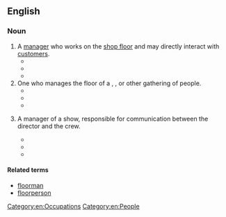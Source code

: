 ==English==

===Noun===
{{en-noun}}

# A [[manager]] who works on the [[shop floor]] and may directly interact with [[customer]]s.
#* {{quote-journal|lang=en|magazine=Factory: The Magazine of Management|volume=23|page=1044|date=November 1919|passage=The '''floor manager''' will then make a thorough inspection together with the foreman to see that all containers, whether of parts or chain, are properly labeled.|url=https://books.google.com/books?id=JPTHYQEvLxYC&dq=%22floor%20manager%22&pg=PA1044#v=onepage&q=%22floor%20manager%22&f=false}}
#* {{quote-book|lang=en|title=Labor Arbitration Information System|volume=2|page=142|year=2007|passage=The 16th matter occurred when an Assistant '''Floor Manager''' was walking past Area 3 on the casino floor.}}
#* {{quote-book|lang=en|title=Greatest Loveless Knife Designs|author=Joe Kertzman|year=2012|passage=The '''floor manager''' looked at Bob's recent edged creation and liked it well enough to order four more just like it.|url=https://books.google.com/books?id=BntLELyhGvEC&lpg=PT11&dq=%22floor%20manager%22&pg=PT11#v=onepage&q=%22floor%20manager%22&f=false}}
# One who manages the floor of a {{l|en|dance}}, {{l|en|club}}, or other gathering of people.
#* {{quote-journal|lang=en|journal=The Spectator|volume=23|page=521|date=June 1 1850|passage=Don Pablo do la Guerra, with his handsome aristocratic features, was the '''floor manager''', and gallantly discharged his office.|url=https://books.google.com/books?id=h8E-AQAAIAAJ&dq=%22floor%20manager%22&pg=PA521#v=onepage&q=%22floor%20manager%22&f=false}}
#* {{quote-book|lang=en|title=The Columbia Documentary History of Race and Ethnicity in America|author=Ronald H. Bayor|year=2004|passage=At the Municipal Pier, for example, an investigator learned that when Negro couples went on the dancing pavilion floor the '''floor manager''' informed them that they were not dancing properly and took them to one side to acquaint them with the approved style of dancing; no matter how well they danced, they were to be prevented from going on the floor by the manager's judgment of their dancing.|url=https://books.google.com/books?id=KuKZPRCxV3YC&lpg=PA547&dq=%22floor%20manager%22&pg=PA547#v=onepage&q=%22floor%20manager%22&f=false|page=547}}
#* {{quote-book|lang=en|title=The Dance of Legislation|page=155|author=Eric Redman|year=2011|passage=As Chairman of the relevant committee, Yarborough would ordinarily have been the bill's '''Floor Manager''' during the Senate debate; Magnuson might indeed have replaced him, but ironically, Magnuson had not yet returned from a weekend trip to Seattle.|url=https://books.google.com/books?id=bbCcyVFuO8QC&lpg=PA155&dq=%22floor%20manager%22&pg=PA155#v=onepage&q=%22floor%20manager%22&f=false}}
# {{lb|en|television|broadcasting}} A manager of a {{l|en|television}} show, responsible for communication between the director and the crew.
#* {{quote-book|lang=en|title=Lost in a Good Book: A Thursday Next Novel|author=Jasper Fforde|year=2004|passage=The '''floor manager''' came on the set and announced that the unseen director of the show had called cut.|url=https://books.google.com/books?id=_AvDK3vCGUoC&lpg=PT16&dq=%22floor%20manager%22&pg=PT16#v=onepage&q=%22floor%20manager%22&f=false}}
#* {{quote-book|lang=en|title=Almost a Celebrity: A Lifetime of Night-Time|author=James Whale|year=2011|passage=The '''floor manager''' counted me in and The James Whale Radio Show took to the air on Yorkshire Television in its usual slot.|url=https://books.google.com/books?id=ZSXdAgAAQBAJ&lpg=PT78&dq=%22floor%20manager%22&pg=PT78#v=onepage&q=%22floor%20manager%22&f=false}}
#* {{quote-book|lang=en|title=Television Program Making: Everything You Need to Know to Get Started|author=Colin Hart|year=2012|passage=The '''floor manager''' will be positioned somewhere out of shot but in JOHN'S eyeline and will hold up a hand with four fingers extended.|url=https://books.google.com/books?id=-_DJAwAAQBAJ&lpg=PA154&dq=%22floor%20manager%22&pg=PA154#v=onepage&q=%22floor%20manager%22&f=false|page=154}}

====Related terms====
* [[floorman]]
* [[floorperson]]

[[Category:en:Occupations]]
[[Category:en:People]]